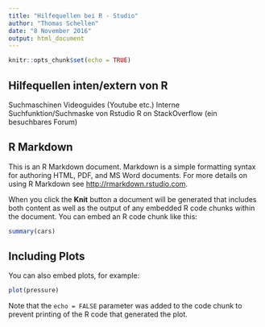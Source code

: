 ```yaml
---
title: "Hilfequellen bei R - Studio"
author: "Thomas Schellen"
date: "8 November 2016"
output: html_document
---
```


```r
knitr::opts_chunk$set(echo = TRUE)
```
## Hilfequellen inten/extern von R 

Suchmaschinen
Videoguides (Youtube etc.)
Interne Suchfunktion/Suchmaske  von Rstudio 
R on StackOverflow (ein besuchbares Forum)





## R Markdown

This is an R Markdown document. Markdown is a simple formatting syntax for authoring HTML, PDF, and MS Word documents. For more details on using R Markdown see <http://rmarkdown.rstudio.com>.

When you click the **Knit** button a document will be generated that includes both content as well as the output of any embedded R code chunks within the document. You can embed an R code chunk like this:

```r
summary(cars)
```

## Including Plots

You can also embed plots, for example:

```r
plot(pressure)
```

Note that the `echo = FALSE` parameter was added to the code chunk to prevent printing of the R code that generated the plot.
